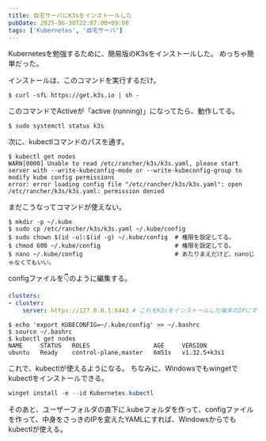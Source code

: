 ```yaml
---
title: 自宅サーバにK3sをインストールした
pubDate: 2025-06-30T22:07:00+09:00
tags: ['Kubernetes', '自宅サーバ']
---
```


<MyImage src={image01} alt="ローカルでインポートされた画像1" />

Kubernetesを勉強するために、簡易版のK3sをインストールした。
めっちゃ簡単だった。

インストールは、このコマンドを実行するだけ。
```console
$ curl -sfL https://get.k3s.io | sh -
```
このコマンドでActiveが「active (running)」になってたら、動作してる。
```console
$ sudo systemctl status k3s
```

次に、kubectlコマンドのパスを通す。
```console
$ kubectl get nodes
WARN[0000] Unable to read /etc/rancher/k3s/k3s.yaml, please start server with --write-kubeconfig-mode or --write-kubeconfig-group to modify kube config permissions
error: error loading config file "/etc/rancher/k3s/k3s.yaml": open /etc/rancher/k3s/k3s.yaml: permission denied
```
まだこうなってコマンドが使えない。
```console
$ mkdir -p ~/.kube
$ sudo cp /etc/rancher/k3s/k3s.yaml ~/.kube/config
$ sudo chown $(id -u):$(id -g) ~/.kube/config  # 権限を設定してる。
$ chmod 600 ~/.kube/config                     # 権限を設定してる。
$ nano ~/.kube/config                          # あたりまえだけど、nanoじゃなくてもいい。
```
configファイルを👇のように編集する。
```yaml
clusters:
- cluster:
    server: https://127.0.0.1:6443 # これをK3sをインストールした端末のIPにする。
```
```console
$ echo 'export KUBECONFIG=~/.kube/config' >> ~/.bashrc
$ source ~/.bashrc
$ kubectl get nodes
NAME     STATUS   ROLES                  AGE     VERSION
ubuntu   Ready    control-plane,master   6m51s   v1.32.5+k3s1
```
これで、kubectlが使えるようになる。
ちなみに、Windowsでもwingetでkubectlをインストールできる。
```powershell
winget install -e --id Kubernetes.kubectl
```
そのあと、ユーザーフォルダの直下に.kubeフォルダを作って、configファイルを作って、中身をさっきのIPを変えたYAMLにすれば、Windowsからでもkubectlが使える。

